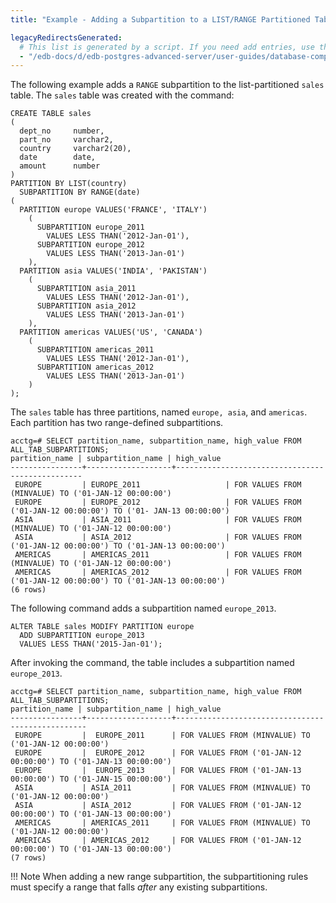 ```yaml
---
title: "Example - Adding a Subpartition to a LIST/RANGE Partitioned Table"

legacyRedirectsGenerated:
  # This list is generated by a script. If you need add entries, use the `legacyRedirects` key.
  - "/edb-docs/d/edb-postgres-advanced-server/user-guides/database-compatibility-table-partitioning-guide/13/example_adding_a_subpartition_to_a_list_range_partitioned_table.html"
---
```


<div id="example_adding_a_subpartition_to_a_list_range_partitioned_table" class="registered_link"></div>

The following example adds a `RANGE` subpartition to the list-partitioned `sales` table. The `sales` table was created with the command:

```text
CREATE TABLE sales
(
  dept_no     number,
  part_no     varchar2,
  country     varchar2(20),
  date        date,
  amount      number
)
PARTITION BY LIST(country)
  SUBPARTITION BY RANGE(date)
(
  PARTITION europe VALUES('FRANCE', 'ITALY')
    (
      SUBPARTITION europe_2011
        VALUES LESS THAN('2012-Jan-01'),
      SUBPARTITION europe_2012
        VALUES LESS THAN('2013-Jan-01')
    ),
  PARTITION asia VALUES('INDIA', 'PAKISTAN')
    (
      SUBPARTITION asia_2011
        VALUES LESS THAN('2012-Jan-01'),
      SUBPARTITION asia_2012
        VALUES LESS THAN('2013-Jan-01')
    ),
  PARTITION americas VALUES('US', 'CANADA')
    (
      SUBPARTITION americas_2011
        VALUES LESS THAN('2012-Jan-01'),
      SUBPARTITION americas_2012
        VALUES LESS THAN('2013-Jan-01')
    )
);
```

The `sales` table has three partitions, named `europe, asia`, and `americas`. Each partition has two range-defined subpartitions.

```text
acctg=# SELECT partition_name, subpartition_name, high_value FROM ALL_TAB_SUBPARTITIONS;
partition_name | subpartition_name | high_value 
----------------+-------------------+-------------------------------------------------
 EUROPE         | EUROPE_2011                   | FOR VALUES FROM (MINVALUE) TO ('01-JAN-12 00:00:00')
 EUROPE         | EUROPE_2012                   | FOR VALUES FROM ('01-JAN-12 00:00:00') TO ('01- JAN-13 00:00:00')
 ASIA           | ASIA_2011                     | FOR VALUES FROM (MINVALUE) TO ('01-JAN-12 00:00:00')
 ASIA           | ASIA_2012                     | FOR VALUES FROM ('01-JAN-12 00:00:00') TO ('01-JAN-13 00:00:00')
 AMERICAS       | AMERICAS_2011                 | FOR VALUES FROM (MINVALUE) TO ('01-JAN-12 00:00:00')
 AMERICAS       | AMERICAS_2012                 | FOR VALUES FROM ('01-JAN-12 00:00:00') TO ('01-JAN-13 00:00:00')
(6 rows)
```

The following command adds a subpartition named `europe_2013`.

```text
ALTER TABLE sales MODIFY PARTITION europe
  ADD SUBPARTITION europe_2013
  VALUES LESS THAN('2015-Jan-01');
```

After invoking the command, the table includes a subpartition named `europe_2013`.

```text
acctg=# SELECT partition_name, subpartition_name, high_value FROM ALL_TAB_SUBPARTITIONS;
partition_name | subpartition_name | high_value 
----------------+-------------------+--------------------------------------------------
 EUROPE         |  EUROPE_2011      | FOR VALUES FROM (MINVALUE) TO ('01-JAN-12 00:00:00')
 EUROPE         |  EUROPE_2012      | FOR VALUES FROM ('01-JAN-12 00:00:00') TO ('01-JAN-13 00:00:00')
 EUROPE         |  EUROPE_2013      | FOR VALUES FROM ('01-JAN-13 00:00:00') TO ('01-JAN-15 00:00:00')
 ASIA           | ASIA_2011         | FOR VALUES FROM (MINVALUE) TO ('01-JAN-12 00:00:00')
 ASIA           | ASIA_2012         | FOR VALUES FROM ('01-JAN-12 00:00:00') TO ('01-JAN-13 00:00:00')
 AMERICAS       | AMERICAS_2011     | FOR VALUES FROM (MINVALUE) TO ('01-JAN-12 00:00:00')
 AMERICAS       | AMERICAS_2012     | FOR VALUES FROM ('01-JAN-12 00:00:00') TO ('01-JAN-13 00:00:00')
(7 rows)
```

!!! Note
    When adding a new range subpartition, the subpartitioning rules must specify a range that falls *after* any existing subpartitions.

